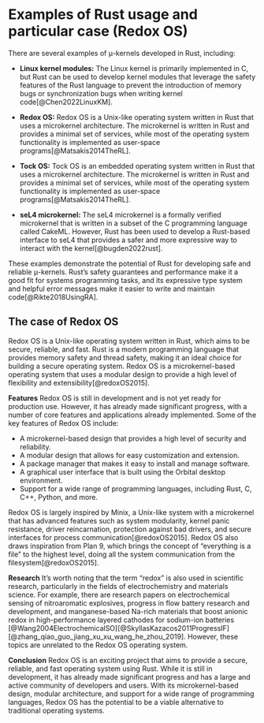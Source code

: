 # Examples of Rust usage and particular case __(Redox OS)__

There are several examples of μ-kernels developed in Rust, including:

- __Linux kernel modules:__ The Linux kernel is primarily implemented in C, but Rust can be used to develop kernel modules that leverage the safety features of the Rust language to prevent the introduction of memory bugs or synchronization bugs when writing kernel code[@Chen2022LinuxKM].
  
- __Redox OS:__ Redox OS is a Unix-like operating system written in Rust that uses a microkernel architecture. The microkernel is written in Rust and provides a minimal set of services, while most of the operating system functionality is implemented as user-space programs[@Matsakis2014TheRL].
  
- __Tock OS:__ Tock OS is an embedded operating system written in Rust that uses a microkernel architecture. The microkernel is written in Rust and provides a minimal set of services, while most of the operating system functionality is implemented as user-space programs[@Matsakis2014TheRL].

- __seL4 microkernel:__ The seL4 microkernel is a formally verified microkernel that is written in a subset of the C programming language called CakeML. However, Rust has been used to develop a Rust-based interface to seL4 that provides a safer and more expressive way to interact with the kernel[@bugden2022rust].
  
These examples demonstrate the potential of Rust for developing safe and reliable μ-kernels. Rust's safety guarantees and performance make it a good fit for systems programming tasks, and its expressive type system and helpful error messages make it easier to write and maintain code[@Rikte2018UsingRA].


## The case of Redox OS

Redox OS is a Unix-like operating system written in Rust, which aims to be secure, reliable, and fast. Rust is a modern programming language that provides memory safety and thread safety, making it an ideal choice for building a secure operating system. Redox OS is a microkernel-based operating system that uses a modular design to provide a high level of flexibility and extensibility[@redoxOS2015].

__Features__
Redox OS is still in development and is not yet ready for production use. However, it has already made significant progress, with a number of core features and applications already implemented. Some of the key features of Redox OS include:

- A microkernel-based design that provides a high level of security and reliability.
- A modular design that allows for easy customization and extension.
- A package manager that makes it easy to install and manage software.
- A graphical user interface that is built using the Orbital desktop environment.
- Support for a wide range of programming languages, including Rust, C, C++, Python, and more.

Redox OS is largely inspired by Minix, a Unix-like system with a microkernel that has advanced features such as system modularity, kernel panic resistance, driver reincarnation, protection against bad drivers, and secure interfaces for process communication[@redoxOS2015]. Redox OS also draws inspiration from Plan 9, which brings the concept of "everything is a file" to the highest level, doing all the system communication from the filesystem[@redoxOS2015].

__Research__
It's worth noting that the term "redox" is also used in scientific research, particularly in the fields of electrochemistry and materials science. For example, there are research papers on electrochemical sensing of nitroaromatic explosives, progress in flow battery research and development, and manganese-based Na-rich materials that boost anionic redox in high-performance layered cathodes for sodium-ion batteries
[@Wang2004ElectrochemicalSO][@SkyllasKazacos2011ProgressIF][@zhang_qiao_guo_jiang_xu_xu_wang_he_zhou_2019]. However, these topics are unrelated to the Redox OS operating system.

__Conclusion__
Redox OS is an exciting project that aims to provide a secure, reliable, and fast operating system using Rust. While it is still in development, it has already made significant progress and has a large and active community of developers and users. With its microkernel-based design, modular architecture, and support for a wide range of programming languages, Redox OS has the potential to be a viable alternative to traditional operating systems.